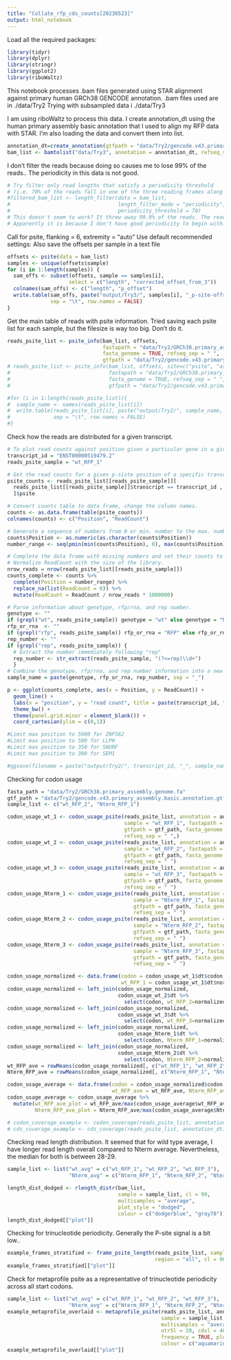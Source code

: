 ---
title: "Collate_rfp_cds_counts[20230523]"
output: html_notebook
---

Load all the required packages:
```{r}
library(tidyr)
library(dplyr)
library(stringr)
library(ggplot2)
library(riboWaltz)
```

This notebook processes .bam files generated using STAR alignment against primary human GRCh38 GENCODE annotation.
.bam files used are in ./data/Try2
Trying with subsampled data i ./data/Try3

I am using riboWaltz to process this data.
I create annotation_dt using the human primary assembly basic annotation that I used to align my RFP data with STAR. I'm also loading the data and convert them into list.

```{r}
annotation_dt=create_annotation(gtfpath = "data/Try2/gencode.v43.primary_assembly.basic.annotation.gtf")
bam_list <- bamtolist("data/Try3", annotation = annotation_dt, refseq_sep = "|")
```

I don't filter the reads because doing so causes me to lose 99% of the reads..
The periodicity in this data is not good.

```{r}
# Try filter only read lengths that satisfy a periodicity threshold
# (i.e. 70% of the reads fall in one of the three reading frames along the CDS)
#filtered_bam_list <- length_filter(data = bam_list,
#                                   length_filter_mode = "periodicity",
#                                   periodicity_threshold = 70)
# This doesn't seem to work? It threw away 99.9% of the reads. The reads kept have much longer length.
# Apparently it is because I don't have good periodicity to begin with. RNAse or CHX might be an issue.
```

Call for psite, flanking = 6, extremity = "auto"
Use default recommended settings:
Also save the offsets per sample in a text file

```{r}
offsets <- psite(data = bam_list)
samples <- unique(offsets$sample)
for (i in 1:length(samples)) {
  sam_offs <- subset(offsets, sample == samples[i], 
                    select = c("length", "corrected_offset_from_3"))
  colnames(sam_offs) <- c("length", "p_offset")
  write.table(sam_offs, paste("output/Try3/", samples[i], "_p-site-offsets.tsv", sep=""), 
              sep = "\t", row.names = FALSE)
}
```

Get the main table of reads with psite information.
Tried saving each psite list for each sample, but the filesize is way too big. Don't do it.

```{r}
reads_psite_list <- psite_info(bam_list, offsets,
                               fastapath = "data/Try2/GRCh38.primary_assembly.genome.fa", 
                               fasta_genome = TRUE, refseq_sep = " ",
                               gtfpath = "data/Try2/gencode.v43.primary_assembly.basic.annotation.gtf")
# reads_psite_list <- psite_info(bam_list, offsets, site=c("psite", "asite", "esite"),
#                                fastapath = "data/Try2/GRCh38.primary_assembly.genome.fa",
#                                fasta_genome = TRUE, refseq_sep = " ",
#                                gtfpath = "data/Try2/gencode.v43.primary_assembly.basic.annotation.gtf")

#for (i in 1:length(reads_psite_list)){
#  sample_name <- names(reads_psite_list[i])
#  write.table(reads_psite_list[i], paste("output/Try2/", sample_name, "_p-site-list.tsv", sep=""), 
#              sep = "\t", row.names = FALSE)
#}

```

Check how the reads are distributed for a given transcript.

```{r}
# To plot read counts against position given a particular gene in a given sample:
transcript_id = "ENST00000519479.2"
reads_psite_sample = "wt_RFP_1"

# Get the read counts for a given p-siste position of a specific transcript in a given sample.
psite_counts <- reads_psite_list[[reads_psite_sample]][
  reads_psite_list[[reads_psite_sample]]$transcript == transcript_id ,
  ]$psite

# Convert counts table to data frame, change the column names.
counts <- as.data.frame(table(psite_counts))
colnames(counts) <- c("Position", "ReadCount")

# Generate a sequence of numbers from 0 or min. number to the max. number.
counts$Position <- as.numeric(as.character(counts$Position))
number_range <- seq(pmin(min(counts$Position), 0), max(counts$Position))

# Complete the data frame with missing numbers and set their counts to 0.
# Normalize ReadCount with the size of the library.
nrow_reads = nrow(reads_psite_list[[reads_psite_sample]])
counts_complete <- counts %>%
  complete(Position = number_range) %>%
  replace_na(list(ReadCount = 0)) %>%
  mutate(ReadCount = ReadCount / nrow_reads * 1000000)

# Parse information about genotype, rfp/rna, and rep number.
genotype <- ""
if (grepl("wt", reads_psite_sample)) genotype = "wt" else genotype = "Nterm"
rfp_or_rna  <- ""
if (grepl("rfp", reads_psite_sample)) rfp_or_rna = "RFP" else rfp_or_rna = "RNA"
rep_number <- ""
if (grepl("rep", reads_psite_sample)) {
  # Extract the number immediately following "rep"
  rep_number <- str_extract(reads_psite_sample, "(?<=rep)\\d+")
  }
# Combine the genotype, rfp/rna, and rep number information into a new sample name.
sample_name = paste(genotype, rfp_or_rna, rep_number, sep = "_")

p <- ggplot(counts_complete, aes(x = Position, y = ReadCount)) +
  geom_line() +
  labs(x = "position", y = "read count", title = paste(transcript_id, " read counts in ", sample_name), sep = "") +
  theme_bw() + 
  theme(panel.grid.minor = element_blank()) +
  coord_cartesian(ylim = c(0,1))

#Limit max position to 5000 for ZNF562
#Limit max position to 500 for LLPH
#Limit max position to 350 for SNURF
#Limit max position to 300 for SEM1

#ggsave(filename = paste("output/Try2/", transcript_id, "_", sample_name, ".png", sep =""), plot = p, width = 8, height = 4, dpi = 600)
```

Checking for codon usage

```{r}
fasta_path = "data/Try2/GRCh38.primary_assembly.genome.fa"
gtf_path = "data/Try2/gencode.v43.primary_assembly.basic.annotation.gtf"
sample_list <- c("wt_RFP_2", "Nterm_RFP_1")

codon_usage_wt_1 <- codon_usage_psite(reads_psite_list, annotation = annotation_dt,
                                      sample = "wt_RFP_1", fastapath = fasta_path,
                                      gtfpath = gtf_path, fasta_genome = TRUE,
                                      refseq_sep = " ",)
codon_usage_wt_2 <- codon_usage_psite(reads_psite_list, annotation = annotation_dt,
                                      sample = "wt_RFP_2", fastapath = fasta_path,
                                      gtfpath = gtf_path, fasta_genome = TRUE,
                                      refseq_sep = " ")
codon_usage_wt_3 <- codon_usage_psite(reads_psite_list, annotation = annotation_dt,
                                      sample = "wt_RFP_3", fastapath = fasta_path,
                                      gtfpath = gtf_path, fasta_genome = TRUE,
                                      refseq_sep = " ")
codon_usage_Nterm_1 <- codon_usage_psite(reads_psite_list, annotation = annotation_dt,
                                         sample = "Nterm_RFP_1", fastapath = fasta_path,
                                         gtfpath = gtf_path, fasta_genome = TRUE,
                                         refseq_sep = " ")
codon_usage_Nterm_2 <- codon_usage_psite(reads_psite_list, annotation = annotation_dt,
                                         sample = "Nterm_RFP_2", fastapath = fasta_path,
                                         gtfpath = gtf_path, fasta_genome = TRUE,
                                         refseq_sep = " ")
codon_usage_Nterm_3 <- codon_usage_psite(reads_psite_list, annotation = annotation_dt, 
                                         sample = "Nterm_RFP_3", fastapath = fasta_path, 
                                         gtfpath = gtf_path, fasta_genome = TRUE,
                                         refseq_sep = " ")

codon_usage_normalized <- data.frame(codon = codon_usage_wt_1$dt$codon, aa = codon_usage_wt_1$dt$aa,
                                     wt_RFP_1 = codon_usage_wt_1$dt$normalized_value)
codon_usage_normalized <- left_join(codon_usage_normalized, 
                                    codon_usage_wt_2$dt %>% 
                                      select(codon, wt_RFP_2=normalized_value), by="codon")
codon_usage_normalized <- left_join(codon_usage_normalized, 
                                    codon_usage_wt_3$dt %>% 
                                      select(codon, wt_RFP_3=normalized_value), by="codon")
codon_usage_normalized <- left_join(codon_usage_normalized, 
                                    codon_usage_Nterm_1$dt %>% 
                                      select(codon, Nterm_RFP_1=normalized_value), by="codon")
codon_usage_normalized <- left_join(codon_usage_normalized, 
                                    codon_usage_Nterm_2$dt %>% 
                                      select(codon, Nterm_RFP_2=normalized_value), by="codon")
wt_RFP_ave = rowMeans(codon_usage_normalized[, c("wt_RFP_1", "wt_RFP_2", "wt_RFP_3")])
Nterm_RFP_ave = rowMeans(codon_usage_normalized[, c("Nterm_RFP_1", "Nterm_RFP_2")])

codon_usage_average <- data.frame(codon = codon_usage_normalized$codon, codon_usage_normalized$aa,
                                  wt_RFP_ave = wt_RFP_ave, Nterm_RFP_ave = Nterm_RFP_ave)
codon_usage_average <- codon_usage_average %>%
  mutate(wt_RFP_ave_plot = wt_RFP_ave/max(codon_usage_average$wt_RFP_ave),
         Nterm_RFP_ave_plot = Nterm_RFP_ave/max(codon_usage_average$Nterm_RFP_ave))

# codon_coverage_example <- codon_coverage(reads_psite_list, annotation_dt, psite = FALSE)
# cds_coverage_example <- cds_coverage(reads_psite_list, annotation_dt)
```

Checking read length distribution.
It seemed that for wild type average, I have longer read length overall compared to Nterm average.
Nevertheless, the median for both is between 28-29.

```{r}
sample_list <- list("wt_avg" = c("wt_RFP_1", "wt_RFP_2", "wt_RFP_3"), 
                    "Nterm_avg" = c("Nterm_RFP_1", "Nterm_RFP_2", "Nterm_RFP_3"))

length_dist_dodged <- rlength_distr(bam_list, 
                                    sample = sample_list, cl = 99,
                                    multisamples = "average",
                                    plot_style = "dodged",
                                    colour = c("dodgerblue", "gray70"))
length_dist_dodged[["plot"]] 

```
Checking for trinucleotide periodicity.
Generally the P-site signal is a bit low..

```{r}
example_frames_stratified <- frame_psite_length(reads_psite_list, sample = "Nterm_RFP_3",
                                                region = "all", cl = 90)
example_frames_stratified[["plot"]]
```
Check for metaprofile psite as a representative of trinucleotide periodicity across all start codons.

```{r}
sample_list <- list("wt_avg" = c("wt_RFP_1", "wt_RFP_2", "wt_RFP_3"), 
                    "Nterm_avg" = c("Nterm_RFP_1", "Nterm_RFP_2", "Nterm_RFP_3"))
example_metaprofile_overlaid <- metaprofile_psite(reads_psite_list, annotation_dt, 
                                                  sample = sample_list, 
                                                  multisamples = "average", plot_style = "overlaid",
                                                  utr5l = 20, cdsl = 40, utr3l = 20,
                                                  frequency = TRUE, plot_title = "transcript",
                                                  colour = c("aquamarine4", "gray70"))
example_metaprofile_overlaid[["plot"]]
```


